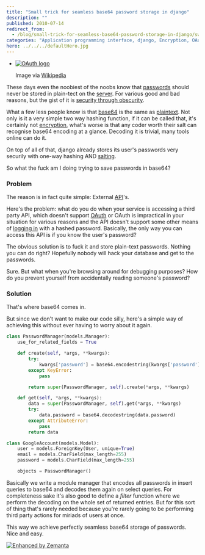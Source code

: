 ```yaml
---
title: "Small trick for seamless base64 password storage in django"
description: ""
published: 2010-07-14
redirect_from:
  - /blog/small-trick-for-seamless-base64-password-storage-in-django/swizec/1378
categories: "Application programming interface, django, Encryption, OAuth, Password, python, Security, Shareware, Uncategorized"
hero: ../../../defaultHero.jpg
---
```


- [![OAuth logo](http://swizec.com/blog/wp-content/uploads/2010/08/300px-Oauth_logo.svg_.png "OAuth logo")](http://commons.wikipedia.org/wiki/File:Oauth_logo.svg)

  Image via [Wikipedia](http://commons.wikipedia.org/wiki/File:Oauth_logo.svg)

These days even the noobiest of the noobs know that [passwords](http://en.wikipedia.org/wiki/Password "Password") should never be stored in plain-tect on the [server](http://en.wikipedia.org/wiki/Server_%28computing%29 "Server (computing)"). For various good and bad reasons, but the gist of it is [security through obscurity](http://en.wikipedia.org/wiki/Security_through_obscurity "Security through obscurity").

What a few less people know is that [base64](http://en.wikipedia.org/wiki/Base64 "Base64") is the same as [plaintext](http://en.wikipedia.org/wiki/Plaintext "Plaintext"). Not only is it a very simple two way hashing function, if it can be called that, it's certainly not [encryption](http://en.wikipedia.org/wiki/Encryption "Encryption"), what's worse is that any coder worth their salt can recognise base64 encoding at a glance. Decoding it is trivial, many tools online can do it.

On top of all of that, django already stores its user's passwords very securily with one-way hashing AND [salting](http://en.wikipedia.org/wiki/Salt_%28cryptography%29 "Salt (cryptography)").

So what the fuck am I doing trying to save passwords in base64?

### Problem

The reason is in fact quite simple: External [API](http://en.wikipedia.org/wiki/Application_programming_interface "Application programming interface")'s.

Here's the problem: what do you do when your service is accessing a third party API, which doesn't support [OAuth](http://oauth.net "OAuth") or OAuth is impractical in your situation for various reasons and the API doesn't support some other means of [logging in](http://en.wikipedia.org/wiki/Login "Login") with a hashed password. Basically, the only way you can access this API is if you know the user's password?

The obvious solution is to fuck it and store plain-text passwords. Nothing you can do right? Hopefully nobody will hack your database and get to the passwords.

Sure. But what when you're browsing around for debugging purposes? How do you prevent yourself from accidentally reading someone's password?

### Solution

That's where base64 comes in.

But since we don't want to make our code silly, here's a simple way of achieving this without ever having to worry about it again.

```python
class PasswordManager(models.Manager):
    use_for_related_fields = True

    def create(self, *args, **kwargs):
        try:
            kwargs['password'] = base64.encodestring(kwargs['password'])
        except KeyError:
            pass

        return super(PasswordManager, self).create(*args, **kwargs)

    def get(self, *args, **kwargs):
        data = super(PasswordManager, self).get(*args, **kwargs)
        try:
            data.password = base64.decodestring(data.password)
        except AttributeError:
            pass
        return data

class GoogleAccount(models.Model):
    user = models.ForeignKey(User, unique=True)
    email = models.CharField(max_length=255)
    password = models.CharField(max_length=255)

    objects = PasswordManager()
```

Basically we write a module manager that encodes all passwords in insert queries to base64 and decodes them again on select queries. For completeness sake it's also good to define a _filter_ function where we perform the decoding on the whole set of returned entries. But for this sort of thing that's rarely needed because you're rarely going to be performing third party actions for miriads of users at once.

This way we achieve perfectly seamless base64 storage of passwords. Nice and easy.

[![Enhanced by Zemanta](http://img.zemanta.com/zemified_e.png?x-id=eded0a7d-aadf-4552-a54d-328c43c8a709)](http://www.zemanta.com/ "Enhanced by Zemanta")
